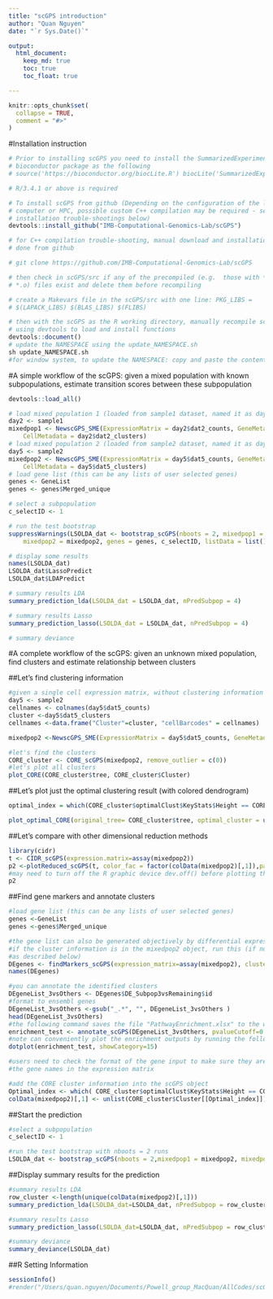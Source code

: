 ```yaml
---
title: "scGPS introduction"
author: "Quan Nguyen"
date: "`r Sys.Date()`"

output: 
  html_document:
    keep_md: true
    toc: true
    toc_float: true

---
```


```r
knitr::opts_chunk$set(
  collapse = TRUE,
  comment = "#>"
)
```

#Installation instruction

```r
# Prior to installing scGPS you need to install the SummarizedExperiment
# bioconductor package as the following
# source('https://bioconductor.org/biocLite.R') biocLite('SummarizedExperiment')

# R/3.4.1 or above is required

# To install scGPS from github (Depending on the configuration of the local
# computer or HPC, possible custom C++ compilation may be required - see
# installation trouble-shootings below)
devtools::install_github("IMB-Computational-Genomics-Lab/scGPS")

# for C++ compilation trouble-shooting, manual download and installation can be
# done from github

# git clone https://github.com/IMB-Computational-Genomics-Lab/scGPS

# then check in scGPS/src if any of the precompiled (e.g.  those with *.so and
# *.o) files exist and delete them before recompiling

# create a Makevars file in the scGPS/src with one line: PKG_LIBS =
# $(LAPACK_LIBS) $(BLAS_LIBS) $(FLIBS)

# then with the scGPS as the R working directory, manually recompile scGPS in R
# using devtools to load and install functions
devtools::document()
# update the NAMESPACE using the update_NAMESPACE.sh 
sh update_NAMESPACE.sh 
#for window system, to update the NAMESPACE: copy and paste the content of the file NAMESPACE_toAdd_cpp_links to end of the file NAMESPACE 

```

#A simple workflow of the scGPS: given a mixed population with known subpopulations, estimate transition scores between these subpopulation

```r
devtools::load_all()

# load mixed population 1 (loaded from sample1 dataset, named it as day2)
day2 <- sample1
mixedpop1 <- NewscGPS_SME(ExpressionMatrix = day2$dat2_counts, GeneMetadata = day2$dat2geneInfo, 
    CellMetadata = day2$dat2_clusters)
# load mixed population 2 (loaded from sample2 dataset, named it as day5)
day5 <- sample2
mixedpop2 <- NewscGPS_SME(ExpressionMatrix = day5$dat5_counts, GeneMetadata = day5$dat5geneInfo, 
    CellMetadata = day5$dat5_clusters)
# load gene list (this can be any lists of user selected genes)
genes <- GeneList
genes <- genes$Merged_unique

# select a subpopulation
c_selectID <- 1

# run the test bootstrap
suppressWarnings(LSOLDA_dat <- bootstrap_scGPS(nboots = 2, mixedpop1 = mixedpop1, 
    mixedpop2 = mixedpop2, genes = genes, c_selectID, listData = list()))

# display some results
names(LSOLDA_dat)
LSOLDA_dat$LassoPredict
LSOLDA_dat$LDAPredict

# summary results LDA
summary_prediction_lda(LSOLDA_dat = LSOLDA_dat, nPredSubpop = 4)

# summary results Lasso
summary_prediction_lasso(LSOLDA_dat = LSOLDA_dat, nPredSubpop = 4)

# summary deviance

```

#A complete workflow of the scGPS: given an unknown mixed population, find clusters and estimate relationship between clusters

##Let's find clustering information
```r
#given a single cell expression matrix, without clustering information
day5 <- sample2
cellnames <- colnames(day5$dat5_counts)
cluster <-day5$dat5_clusters
cellnames <-data.frame("Cluster"=cluster, "cellBarcodes" = cellnames)

mixedpop2 <-NewscGPS_SME(ExpressionMatrix = day5$dat5_counts, GeneMetadata = day5$dat5geneInfo, CellMetadata = cellnames ) 

#let's find the clusters
CORE_cluster <- CORE_scGPS(mixedpop2, remove_outlier = c(0))
#let's plot all clusters
plot_CORE(CORE_cluster$tree, CORE_cluster$Cluster)

```

##Let's plot just the optimal clustering result (with colored dendrogram)
  
```r
optimal_index = which(CORE_cluster$optimalClust$KeyStats$Height == CORE_cluster$optimalClust$OptimalRes)

plot_optimal_CORE(original_tree= CORE_cluster$tree, optimal_cluster = unlist(CORE_cluster$Cluster[optimal_index]), shift = -1500)
```
  
##Let's compare with other dimensional reduction methods 

```r
library(cidr)
t <- CIDR_scGPS(expression.matrix=assay(mixedpop2))
p2 <-plotReduced_scGPS(t, color_fac = factor(colData(mixedpop2)[,1]),palletes =1:length(unique(colData(mixedpop2)[,1])))
#may need to turn off the R graphic device dev.off() before plotting the following
p2
```
  
##Find gene markers and annotate clusters

```r

#load gene list (this can be any lists of user selected genes)
genes <-GeneList
genes <-genes$Merged_unique

#the gene list can also be generated objectively by differential expression analysis
#if the cluster information is in the mixedpop2 object, run this (if not run the CORE
#as described below) 
DEgenes <- findMarkers_scGPS(expression_matrix=assay(mixedpop2), cluster = colData(mixedpop2)[,1])
names(DEgenes)

#you can annotate the identified clusters 
DEgeneList_3vsOthers <- DEgenes$DE_Subpop3vsRemaining$id
#format to ensembl genes 
DEgeneList_3vsOthers <-gsub("_.*", "", DEgeneList_3vsOthers )
head(DEgeneList_3vsOthers)
#the following command saves the file "PathwayEnrichment.xlsx" to the working dir
enrichment_test <- annotate_scGPS(DEgeneList_3vsOthers, pvalueCutoff=0.05, gene_symbol=TRUE,output_filename = "PathwayEnrichment.xlsx", output_path = NULL )
#note can conveniently plot the enrichment outputs by running the followings
dotplot(enrichment_test, showCategory=15)

#users need to check the format of the gene input to make sure they are consistent to 
#the gene names in the expression matrix 

#add the CORE cluster information into the scGPS object 
Optimal_index <- which( CORE_cluster$optimalClust$KeyStats$Height == CORE_cluster$optimalClust$OptimalRes)
colData(mixedpop2)[,1] <- unlist(CORE_cluster$Cluster[[Optimal_index]])
```

##Start the prediction

```r

#select a subpopulation
c_selectID <- 1

#run the test bootstrap with nboots = 2 runs
LSOLDA_dat <- bootstrap_scGPS(nboots = 2,mixedpop1 = mixedpop2, mixedpop2 = mixedpop2, genes=genes, c_selectID, listData =list())

```

##Display summary results for the prediction

```r
#summary results LDA
row_cluster <-length(unique(colData(mixedpop2)[,1]))
summary_prediction_lda(LSOLDA_dat=LSOLDA_dat, nPredSubpop = row_cluster )

#summary results Lasso
summary_prediction_lasso(LSOLDA_dat=LSOLDA_dat, nPredSubpop = row_cluster)

#summary deviance 
summary_deviance(LSOLDA_dat)

```
##R Setting Information
```r
sessionInfo()
#render("/Users/quan.nguyen/Documents/Powell_group_MacQuan/AllCodes/scGPS/vignettes/vignette.Rmd",html_document(toc = TRUE, toc_depth = 3))
```

